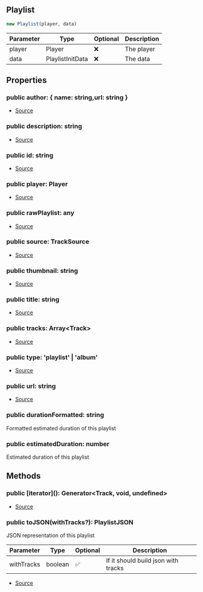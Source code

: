 ## Playlist


```typescript
new Playlist(player, data)
```
| Parameter | Type | Optional | Description |
| ----------- | ----------- | ----------- | ----------- |
| player | Player | ❌ | The player |
| data | PlaylistInitData | ❌ | The data |


## Properties
### public author: \{ name: string,url: string }
- [Source](https://github.com/Androz2091/discord-player/blob/5a3437b/packages/discord-player/src/Structures/Playlist.ts#L14)
### public description: string
- [Source](https://github.com/Androz2091/discord-player/blob/5a3437b/packages/discord-player/src/Structures/Playlist.ts#L10)
### public id: string
- [Source](https://github.com/Androz2091/discord-player/blob/5a3437b/packages/discord-player/src/Structures/Playlist.ts#L18)
### public player: Player
- [Source](https://github.com/Androz2091/discord-player/blob/5a3437b/packages/discord-player/src/Structures/Playlist.ts#L7)
### public rawPlaylist: any
- [Source](https://github.com/Androz2091/discord-player/blob/5a3437b/packages/discord-player/src/Structures/Playlist.ts#L20)
### public source: TrackSource
- [Source](https://github.com/Androz2091/discord-player/blob/5a3437b/packages/discord-player/src/Structures/Playlist.ts#L13)
### public thumbnail: string
- [Source](https://github.com/Androz2091/discord-player/blob/5a3437b/packages/discord-player/src/Structures/Playlist.ts#L11)
### public title: string
- [Source](https://github.com/Androz2091/discord-player/blob/5a3437b/packages/discord-player/src/Structures/Playlist.ts#L9)
### public tracks: Array\<Track>
- [Source](https://github.com/Androz2091/discord-player/blob/5a3437b/packages/discord-player/src/Structures/Playlist.ts#L8)
### public type: 'playlist' \| 'album'
- [Source](https://github.com/Androz2091/discord-player/blob/5a3437b/packages/discord-player/src/Structures/Playlist.ts#L12)
### public url: string
- [Source](https://github.com/Androz2091/discord-player/blob/5a3437b/packages/discord-player/src/Structures/Playlist.ts#L19)
### public durationFormatted: string
Formatted estimated duration of this playlist
### public estimatedDuration: number
Estimated duration of this playlist

## Methods
### public \[iterator](): Generator\<Track, void, undefined>
- [Source](https://github.com/Androz2091/discord-player/blob/5a3437b/packages/discord-player/src/Structures/Playlist.ts#L111)
### public toJSON(withTracks?): PlaylistJSON
JSON representation of this playlist



| Parameter | Type | Optional | Description |
| ----------- | ----------- | ----------- | ----------- |
| withTracks | boolean | ✅ | If it should build json with tracks |


- [Source](https://github.com/Androz2091/discord-player/blob/5a3437b/packages/discord-player/src/Structures/Playlist.ts#L134)